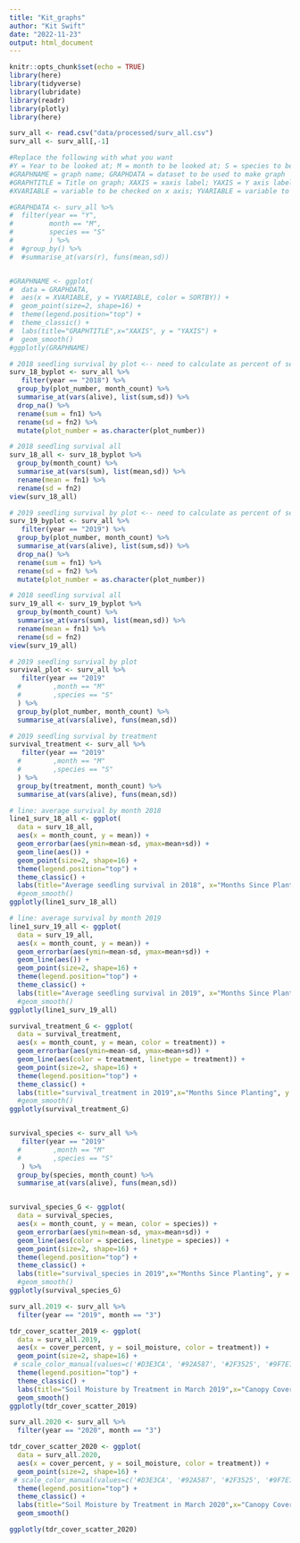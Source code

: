 ```yaml
---
title: "Kit_graphs"
author: "Kit Swift"
date: "2022-11-23"
output: html_document
---
```


```r
knitr::opts_chunk$set(echo = TRUE)
library(here)
library(tidyverse)
library(lubridate)
library(readr)
library(plotly)
library(here)
```

```r
surv_all <- read.csv("data/processed/surv_all.csv")
surv_all <- surv_all[,-1]
```

```r
#Replace the following with what you want
#Y = Year to be looked at; M = month to be looked at; S = species to be looked at; plus any other filter
#GRAPHNAME = graph name; GRAPHDATA = dataset to be used to make graph
#GRAPHTITLE = Title on graph; XAXIS = xaxis label; YAXIS = Y axis label
#XVARIABLE = variable to be checked on x axis; YVARIABLE = variable to be checked on y axis; SORTBY = what regression lines you want

#GRAPHDATA <- surv_all %>% 
#  filter(year == "Y", 
#         month == "M", 
#         species == "S"
#         ) %>%
#  #group_by() %>%
#  #summarise_at(vars(r), funs(mean,sd))


#GRAPHNAME <- ggplot(
#  data = GRAPHDATA,
#  aes(x = XVARIABLE, y = YVARIABLE, color = SORTBY)) +
#  geom_point(size=2, shape=16) +
#  theme(legend.position="top") +
#  theme_classic() +
#  labs(title="GRAPHTITLE",x="XAXIS", y = "YAXIS") +
#  geom_smooth()
#ggplotly(GRAPHNAME)
```

```r

# 2018 seedling survival by plot <-- need to calculate as percent of seedlings alive in month = 0
surv_18_byplot <- surv_all %>%
   filter(year == "2018") %>% 
  group_by(plot_number, month_count) %>% 
  summarise_at(vars(alive), list(sum,sd)) %>% 
  drop_na() %>% 
  rename(sum = fn1) %>% 
  rename(sd = fn2) %>% 
  mutate(plot_number = as.character(plot_number))

# 2018 seedling survival all
surv_18_all <- surv_18_byplot %>%
  group_by(month_count) %>% 
  summarise_at(vars(sum), list(mean,sd)) %>% 
  rename(mean = fn1) %>% 
  rename(sd = fn2)
view(surv_18_all)

# 2019 seedling survival by plot <-- need to calculate as percent of seedlings alive in month = 0
surv_19_byplot <- surv_all %>%
   filter(year == "2019") %>% 
  group_by(plot_number, month_count) %>% 
  summarise_at(vars(alive), list(sum,sd)) %>% 
  drop_na() %>% 
  rename(sum = fn1) %>% 
  rename(sd = fn2) %>% 
  mutate(plot_number = as.character(plot_number))

# 2018 seedling survival all
surv_19_all <- surv_19_byplot %>%
  group_by(month_count) %>% 
  summarise_at(vars(sum), list(mean,sd)) %>% 
  rename(mean = fn1) %>% 
  rename(sd = fn2)
view(surv_19_all)

```

```r
# 2019 seedling survival by plot 
survival_plot <- surv_all %>%
   filter(year == "2019"
  #        ,month == "M"
  #        ,species == "S"
  ) %>%
  group_by(plot_number, month_count) %>%
  summarise_at(vars(alive), funs(mean,sd))

# 2019 seedling survival by treatment 
survival_treatment <- surv_all %>%
   filter(year == "2019"
  #        ,month == "M"
  #        ,species == "S"
  ) %>%
  group_by(treatment, month_count) %>%
  summarise_at(vars(alive), funs(mean,sd))

```

```r

# line: average survival by month 2018
line1_surv_18_all <- ggplot(
  data = surv_18_all,
  aes(x = month_count, y = mean)) +
  geom_errorbar(aes(ymin=mean-sd, ymax=mean+sd)) +
  geom_line(aes()) + 
  geom_point(size=2, shape=16) +
  theme(legend.position="top") +
  theme_classic() +
  labs(title="Average seedling survival in 2018", x="Months Since Planting", y = "Mean number of alive seedlings (absolute)") 
  #geom_smooth()
ggplotly(line1_surv_18_all)

# line: average survival by month 2019
line1_surv_19_all <- ggplot(
  data = surv_19_all,
  aes(x = month_count, y = mean)) +
  geom_errorbar(aes(ymin=mean-sd, ymax=mean+sd)) +
  geom_line(aes()) + 
  geom_point(size=2, shape=16) +
  theme(legend.position="top") +
  theme_classic() +
  labs(title="Average seedling survival in 2019", x="Months Since Planting", y = "Mean number of alive seedlings (absolute)") 
  #geom_smooth()
ggplotly(line1_surv_19_all)

```

```r
survival_treatment_G <- ggplot(
  data = survival_treatment,
  aes(x = month_count, y = mean, color = treatment)) +
  geom_errorbar(aes(ymin=mean-sd, ymax=mean+sd)) +
  geom_line(aes(color = treatment, linetype = treatment)) + 
  geom_point(size=2, shape=16) +
  theme(legend.position="top") +
  theme_classic() +
  labs(title="survival_treatment in 2019",x="Months Since Planting", y = "Amount Alive") 
  #geom_smooth()
ggplotly(survival_treatment_G)


survival_species <- surv_all %>%
   filter(year == "2019"
  #        ,month == "M"
  #        ,species == "S"
   ) %>%
  group_by(species, month_count) %>%
  summarise_at(vars(alive), funs(mean,sd))


survival_species_G <- ggplot(
  data = survival_species,
  aes(x = month_count, y = mean, color = species)) +
  geom_errorbar(aes(ymin=mean-sd, ymax=mean+sd)) +
  geom_line(aes(color = species, linetype = species)) + 
  geom_point(size=2, shape=16) +
  theme(legend.position="top") +
  theme_classic() +
  labs(title="survival_species in 2019",x="Months Since Planting", y = "Amount Alive") 
  #geom_smooth()
ggplotly(survival_species_G)
```


```r
surv_all.2019 <- surv_all %>% 
  filter(year == "2019", month == "3")

tdr_cover_scatter_2019 <- ggplot(
  data = surv_all.2019,
  aes(x = cover_percent, y = soil_moisture, color = treatment)) +
  geom_point(size=2, shape=16) +
 # scale_color_manual(values=c('#D3E3CA', '#92A587', '#2F3525', '#9F7E75', '#B9B994', '#F19B34')) +
  theme(legend.position="top") +
  theme_classic() +
  labs(title="Soil Moisture by Treatment in March 2019",x="Canopy Cover (%)", y = "Soil Moisture (%)") +
  geom_smooth()
ggplotly(tdr_cover_scatter_2019)
```

``` r
surv_all.2020 <- surv_all %>% 
  filter(year == "2020", month == "3")

tdr_cover_scatter_2020 <- ggplot(
  data = surv_all.2020,
  aes(x = cover_percent, y = soil_moisture, color = treatment)) +
  geom_point(size=2, shape=16) +
 # scale_color_manual(values=c('#D3E3CA', '#92A587', '#2F3525', '#9F7E75', '#B9B994', '#F19B34')) +
  theme(legend.position="top") +
  theme_classic() +
  labs(title="Soil Moisture by Treatment in March 2020",x="Canopy Cover (%)", y = "Soil Moisture (%)") +
  geom_smooth()

ggplotly(tdr_cover_scatter_2020)
```